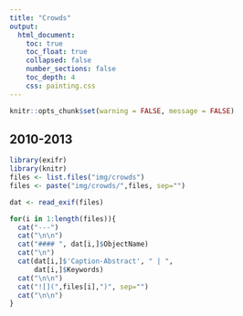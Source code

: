 ```yaml
---
title: "Crowds"
output: 
  html_document:
    toc: true
    toc_float: true
    collapsed: false
    number_sections: false
    toc_depth: 4
    css: painting.css
---
```


```r
knitr::opts_chunk$set(warning = FALSE, message = FALSE)
```

## 2010-2013

```r
library(exifr)
library(knitr)
files <- list.files("img/crowds")
files <- paste("img/crowds/",files, sep="")

dat <- read_exif(files)

for(i in 1:length(files)){
  cat("---")
  cat("\n\n")
  cat("#### ", dat[i,]$ObjectName)
  cat("\n")
  cat(dat[i,]$'Caption-Abstract', " | ",
      dat[i,]$Keywords)
  cat("\n\n")
  cat("![](",files[i],")", sep="")
  cat("\n\n")
}
```




